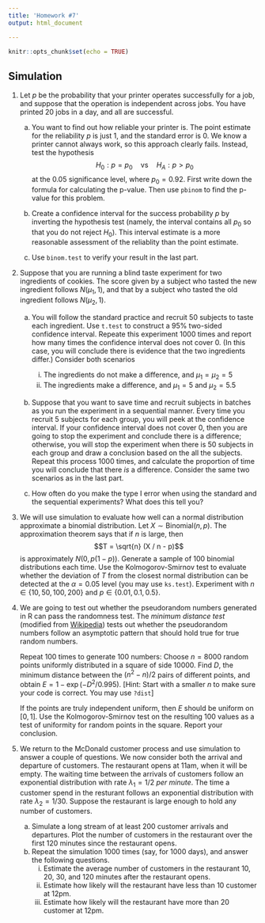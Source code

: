 ```yaml
---
title: 'Homework #7'
output: html_document

---
```


```r
knitr::opts_chunk$set(echo = TRUE)
```

<!-- ## A useful note -->
<!-- Remove any `View()` or `install.packages()` commands in your `Rmd` file. These commands will prevent the knitting of your file.  -->

## Simulation

<!-- 1. Perform the following exercise. -->

<!--     a. Simulate a sample of $n=100$ observations $X_i$, $i=1,\dots,100$ from each of the following distributions.  -->
<!--     Create a histogram each time.  -->
<!--         i. A uniform distribution on $[-10, 10]$ -->
<!--         i. A beta distribution with $\alpha=\beta=1$ -->
<!--         i. A gamma distribution with mean 0.5 and variance 1 (you need some calculation) -->
<!--         i. Binomial distributions with $p=0.5$ and $n=4$.  -->
<!--         i. Binomial distributions with $p=0.5$. The number of trials $n_i$ for $X_i$ itself follows a geometric distribution with success probability 0.2. -->

<!--     a. Draw the density of a Cauchy distribution with the location and scale parameters being 0 and 1, respectively. Overlay the standard normal density.  -->

<!--     a. Set the random seed to 2. Sample 30 random numbers from a chi-square distributions with degree of freedom 2.  -->
<!--         i. Plot the empirical cdf and overlay the true cdf. -->
<!--         i. Plot the empirical quantiles and the true quantiles. -->
    
1. Let $p$ be the probability that your printer operates successfully for a job, and suppose that the operation is independent across jobs. You have printed 20 jobs in a day, and all are successful. 

    a. You want to find out how reliable your printer is. The point estimate for the reliability $p$ is just 1, and the standard error is 0.
    We know a printer cannot always work, so this approach clearly fails.
    Instead, test the hypothesis 
    $$H_0: p = p_0 \quad \text{vs} \quad H_A: p > p_0$$
    at the 0.05 significance level, where $p_0=0.92$. 
    First write down the formula for calculating the p-value. 
    Then use `pbinom` to find the p-value for this problem.
    
    a. Create a confidence interval for the success probability $p$ by inverting the hypothesis test (namely, the interval contains all $p_0$ so that you do not reject $H_0$). This interval estimate is a more reasonable assessment of the reliablity than the point estimate.
    
    a. Use `binom.test` to verify your result in the last part.

1. Suppose that you are running a blind taste experiment for two ingredients of cookies. The score given by a subject who tasted the new ingredient follows $N(\mu_1, 1)$, and that by a subject who tasted the old ingredient follows $N(\mu_2, 1)$. 

    a. You will follow the standard practice and recruit 50 subjects to taste each ingredient. 
    Use `t.test` to construct a 95% two-sided confidence interval. 
    Repeate this experiment 1000 times and report how many times the confidence interval does not cover 0.
    (In this case, you will conclude there is evidence that the two ingredients differ.)
    Consider both scenarios
        i. The ingredients do not make a difference, and $\mu_1=\mu_2=5$
        i. The ingredients make a difference, and $\mu_1 = 5$ and $\mu_2 = 5.5$
    
    a. Suppose that you want to save time and recruit subjects in batches as you run the experiment in a sequential manner. 
    Every time you recruit 5 subjects for each group, you will peek at the confidence interval.
    If your confidence interval does not cover 0, then you are going to stop the experiment and conclude there is a difference; otherwise, you will stop the experiment when there is 50 subjects in each group and draw a conclusion based on the all the subjects.
    Repeat this process 1000 times, and calculate the proportion of time you will conclude that there *is* a difference. 
    Consider the same two scenarios as in the last part.
    
    a. How often do you make the type I error when using the standard and the sequential experiments?
    What does this tell you?
    
1. We will use simulation to evaluate how well can a normal distribution approximate a binomial distribution. 
Let $X \sim \text{Binomial}(n, p)$. 
The approximation theorem says that if $n$ is large, then 
$$T = \sqrt{n} (X / n - p)$$ 
is approximately $N(0, p(1 - p))$. 
Generate a sample of 100 binomial distributions each time.
Use the Kolmogorov-Smirnov test to evaluate whether the deviation of $T$ from the closest normal distribution can be detected at the $\alpha=0.05$ level (you may use `ks.test`).
Experiment with $n \in \{10, 50, 100, 200\}$ and $p \in \{0.01, 0.1, 0.5\}$.

1. We are going to test out whether the pseudorandom numbers generated in R can pass the randomness test.
The *minimum distance test* (modified from [Wikipedia](https://en.wikipedia.org/wiki/Diehard_tests#Test_descriptions)) tests out whether the pseudorandom numbers follow an asymptotic pattern that should hold true for true random numbers.

    Repeat 100 times to generate 100 numbers: Choose $n = 8000$ random points uniformly distributed in a square of side 10000. 
    Find $D$, the minimum distance between the $(n^2 − n) / 2$ pairs of different points, and obtain $E = 1 − \exp(−D^2 / 0.995)$.
    [Hint: Start with a smaller $n$ to make sure your code is correct. You may use `?dist`]
    
    If the points are truly independent uniform, then $E$ should be uniform on $[0,1]$.
    Use the Kolmogorov-Smirnov test on the resulting 100 values as a test of uniformity for random points in the square. 
    Report your conclusion.

1. We return to the McDonald customer process and use simulation to answer a couple of questions. 
We now consider both the arrival and departure of customers.
The restaurant opens at 11am, when it will be empty. 
The waiting time between the arrivals of customers follow an exponential distribution with rate $\lambda_1=1/2$ *per minute*. 
The time a customer spend in the resturant follows an exponential distribution with rate $\lambda_2=1/30$. 
Suppose the restaurant is large enough to hold any number of customers.

    a. Simulate a long stream of at least 200 customer arrivals and departures.
    Plot the number of customers in the restaurant over the first 120 minutes since the restaurant opens.
    b. Repeat the simulation 1000 times (say, for 1000 days), and answer the following questions.
        i. Estimate the average number of customers in the restaurant 10, 20, 30, and 120 minutes after the restaurant opens.
        i. Estimate how likely will the restaurant have less than 10 customer at 12pm.
        i. Estimate how likely will the restaurant have more than 20 customer at 12pm.



<!-- ```{r} -->
<!-- set.seed(1, kind="default") -->
<!-- set.seed(1, kind="Wichmann-Hill") -->
<!-- MC <- 100 -->
<!-- n <- 8000 -->
<!-- u <- 10000 -->

<!-- ds <- map_dbl(seq_len(MC), function(i) { -->
<!--   X <- matrix(runif(n * 2, max=u), ncol=2) -->
<!--   d <- dist(X) -->
<!--   min(as.numeric(d)) -->
<!-- }) -->
<!-- U <- 1 - exp(-ds^2 / 0.995) -->
<!-- ks.test(U, 'punif') -->
<!-- ``````{r} -->
<!-- set.seed(1, kind="default") -->
<!-- set.seed(1, kind="Wichmann-Hill") -->
<!-- MC <- 100 -->
<!-- n <- 8000 -->
<!-- u <- 10000 -->

<!-- ds <- map_dbl(seq_len(MC), function(i) { -->
<!--   X <- matrix(runif(n * 2, max=u), ncol=2) -->
<!--   d <- dist(X) -->
<!--   min(as.numeric(d)) -->
<!-- }) -->
<!-- U <- 1 - exp(-ds^2 / 0.995) -->
<!-- ks.test(U, 'punif') -->
<!-- ``` -->